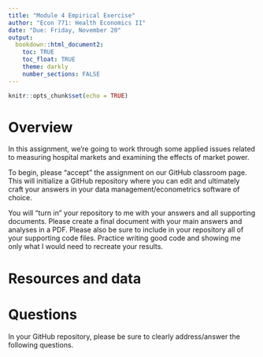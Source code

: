 ```yaml
---
title: "Module 4 Empirical Exercise"
author: "Econ 771: Health Economics II"
date: "Due: Friday, November 20"
output: 
  bookdown::html_document2:
    toc: TRUE
    toc_float: TRUE
    theme: darkly
    number_sections: FALSE
---
```


```r
knitr::opts_chunk$set(echo = TRUE)
```

# Overview
In this assignment, we're going to work through some applied issues related to measuring hospital markets and examining the effects of market power.

To begin, please "accept" the assignment on our GitHub classroom page. This will initialize a GitHub repository where you can edit and ultimately craft your answers in your data management/econometrics software of choice.  

You will "turn in" your repository to me with your answers and all supporting documents. Please create a final document with your main answers and analyses in a PDF. Please also be sure to include in your repository all of your supporting code files. Practice writing good code and showing me only what I would need to recreate your results.


# Resources and data


# Questions
In your GitHub repository, please be sure to clearly address/answer the following questions.

